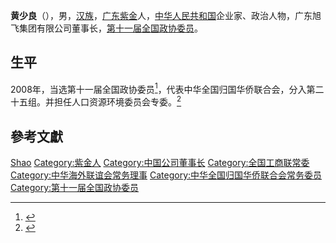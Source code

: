 '''黄少良'''（{{bd|1963年|10月|}}），男，[[汉族|汉族]]，[[广东|广东]][[紫金县|紫金]]人，[[中华人民共和国|中华人民共和国]]企业家、政治人物，广东旭飞集团有限公司董事长，[[第十一届全国政协委员|第十一届全国政协委员]]。

== 生平 ==
2008年，当选第十一届全国政协委员<ref>{{cite news|title=第十一届全国政协委员名单|url=http://www.indaa.com.cn/zt/2009qglh/zxzs/200903/t20090303_127573.html|accessdate=2013-04-09|newspaper=新华社北京1月25日电 中国人民政治协商会议第十一届全国委员会委员名单(共2237人，2008年1月25日政协第十届全国委员会常务委员会第二十次会议通过)|date=2008年1月25日|deadurl=yes|archiveurl=https://web.archive.org/web/20130928014403/http://www.indaa.com.cn/zt/2009qglh/zxzs/200903/t20090303_127573.html|archivedate=2013年9月28日}}</ref>，代表中华全国归国华侨联合会，分入第二十五组。并担任人口资源环境委员会专委。<ref>{{cite news|title=全国政协信息-黄少良|url=http://www.cppcc.gov.cn/CMS/wylibary/showJcwyxtInfoWylibary.action?tabJcwyxt.guid=11W0008330&wytype=wjwy|accessdate=2013-04-11|newspaper=全国政协委员会}}</ref>

== 參考文獻 ==
{{reflist}}

{{中华人民共和国政治人物小作品}}
{{Navboxes 
| title  = 黄少良在[[中华海外联谊会|中华海外联谊会]]的职务
| list1  =
{{中华海外联谊会第五届理事会}}
}}
{{Navboxes 
| title  = 黄少良在[[中华全国工商业联合会|中华全国工商业联合会]]的职务
| list1  =
{{中华全国工商业联合会第十一届执行委员会}}
{{中华全国工商业联合会第十二届执行委员会}}
}}
{{Navboxes 
| title  = 黄少良在[[中华全国归国华侨联合会|中华全国归国华侨联合会]]的职务
| list1  =
{{中华全国归国华侨联合会第九届委员会}}
{{中华全国归国华侨联合会第十届委员会}}
}}

{{Authority control}}
{{DEFAULTSORT:Huang黄}}
[[Category:黄姓|Shao]]
[[Category:紫金人|Category:紫金人]]
[[Category:中国公司董事长|Category:中国公司董事长]]
[[Category:全国工商联常委|Category:全国工商联常委]]
[[Category:中华海外联谊会常务理事|Category:中华海外联谊会常务理事]]
[[Category:中华全国归国华侨联合会常务委员|Category:中华全国归国华侨联合会常务委员]]
[[Category:第十一届全国政协委员|Category:第十一届全国政协委员]]
